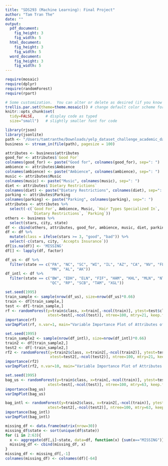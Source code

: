 ```yaml
---
title: "SDS293 (Machine Learning): Final Project"
author: "Tam Tran The"
date: ""
output: 
  pdf_document:
    fig_height: 3
    fig_width: 5
  html_document:
    fig_height: 3
    fig_width: 5
  word_document:
    fig_height: 3
    fig_width: 5
---
```


```r
require(mosaic)
require(dplyr)
require(randomForest)
require(rpart)

# Some customization.  You can alter or delete as desired (if you know what you are doing).
trellis.par.set(theme=theme.mosaic()) # change default color scheme for lattice
knitr::opts_chunk$set(
  tidy=FALSE,     # display code as typed
  size="small")   # slightly smaller font for code
```

```r
library(rjson)
library(jsonlite)
path <- "/Users/tamtranthe/Downloads/yelp_dataset_challenge_academic_dataset/yelp_academic_dataset_business.json"
business <- stream_in(file(path), pagesize = 100)
```

```r
attributes <- business$attributes 
good_for <- attributes$`Good For`
colnames(good_for) <- paste("Good for", colnames(good_for), sep=": ")
ambience <- attributes$Ambience
colnames(ambience) <- paste("Ambience", colnames(ambience), sep=": ")
music <- attributes$Music
colnames(music) <- paste("Music", colnames(music), sep=": ")
diet <- attributes$`Dietary Restrictions`
colnames(diet) <- paste("Dietary Restrictions", colnames(diet), sep=": ")
parking <- attributes$Parking
colnames(parking) <- paste("Parking", colnames(parking), sep=": ")
attributes <- attributes %>%
  select(-c(`Good For`, Ambience, Music, `Hair Types Specialized In`, 
            `Dietary Restrictions`, `Parking`))
others <- business %>% 
  select(stars, city, state)
df <- cbind(others, attributes, good_for, ambience, music, diet, parking)
df <- df %>% 
  mutate(class = ifelse(stars >= 3, "good", "bad")) %>%
  select(-c(stars, city, `Accepts Insurance`))
df[is.na(df)] <- 'MISSING'
df[] <- lapply(df, factor)

df_us <- df %>%
  filter(state == c("PA", "NC", "SC", "WI", "IL", "AZ", "CA", "NV", "FL", "NM", "TX",
                    "MN", "AL", "AK"))
df_intl <- df %>%
  filter(state == c("BW", "EDH", "ELN", "FIF", "HAM", "KHL", "MLN", "NTH", "NW", "ON",
                    "QC", "RP", "SCB", "TAM", "XGL"))
```

```r
set.seed(1995)
train_sample <- sample(nrow(df_us), size=nrow(df_us)*0.66)
train <- df[train_sample,]
test <- df[-train_sample,]
rf <- randomForest(y=train$class, x=train[,-ncol(train)], ytest=test$class,
                   xtest=test[,-ncol(test)], ntree=100, mtry=21, keep.forest = TRUE)
importance(rf)
varImpPlot(rf, n.var=1, main="Variable Importance Plot of Attributes of Restaurants in the US")
```

```r
set.seed(1995)
train_sample2 <- sample(nrow(df_intl), size=nrow(df_intl)*0.66)
train2 <- df[train_sample2,]
test2 <- df[-train_sample2,]
rf2 <- randomForest(y=train2$class, x=train2[,-ncol(train2)], ytest=test2$class,
                    xtest=test2[,-ncol(test2)], ntree=100, mtry=21, keep.forest = TRUE)
importance(rf2) 
varImpPlot(rf2, n.var=10, main="Variable Importance Plot of Attributes of Restaurants outside the US")
```

```r
set.seed(1995)
bag_us <- randomForest(y=train$class, x=train[,-ncol(train)], ytest=test$class,
                   xtest=test[,-ncol(test)], ntree=100, mtry=63, keep.forest=TRUE)
importance(bag_us)
varImpPlot(bag_us)

bag_intl <- randomForest(y=train2$class, x=train2[,-ncol(train)], ytest=test2$class,
                   xtest=test2[,-ncol(test2)], ntree=100, mtry=63, keep.forest=TRUE)
importance(bag_intl)
varImpPlot(bag_intl)
```

```r
missing_df <- data.frame(matrix(nrow=30))
missing_df$state <- sort(unique(df$state))
for (i in 2:63){
  x <- aggregate(df[,i]~state, data=df, function(x) {sum(x=="MISSING")})[,2]
  missing_df <- cbind(missing_df, x)
}
missing_df <- missing_df[,-1]
colnames(missing_df) <- colnames(df)[-64]
```